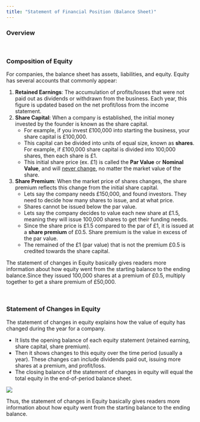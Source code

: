 ```yaml
---
title: "Statement of Financial Position (Balance Sheet)"
---
```


### Overview

<br />

### Composition of Equity

For companies, the balance sheet has assets, liabilities, and equity. Equity has several accounts that commonly appear:

1.  **Retained Earnings**: The accumulation of profits/losses that were not paid out as dividends or withdrawn from the business. Each year, this figure is updated based on the net profit/loss from the income statement.
2.  **Share Capital**: When a company is established, the initial money invested by the founder is known as the share capital.
    -   For example, if you invest £100,000 into starting the business, your share capital is £100,000.
    -   This capital can be divided into units of equal size, known as **shares**. For example, if £100,000 share capital is divided into 100,000 shares, then each share is £1.
    -   This initial share price (ex. £1) is called the **Par Value** or **Nominal Value**, and will [never change]{.underline}, no matter the market value of the share.
3.  **Share Premium**: When the market price of shares changes, the share premium reflects this change from the initial share capital.
    -   Lets say the company needs £150,000, and found investors. They need to decide how many shares to issue, and at what price.
    -   Shares cannot be issued below the par value.
    -   Lets say the company decides to value each new share at £1.5, meaning they will issue 100,000 shares to get their funding needs.
    -   Since the share price is £1.5 compared to the par of £1, it is issued at a **share premium** of £0.5. Share premium is the value in excess of the par value.
    -   The remained of the £1 (par value) that is not the premium £0.5 is credited towards the share capital.

The statement of changes in Equity basically gives readers more information about how equity went from the starting balance to the ending balance.Since they issued 100,000 shares at a premium of £0.5, multiply together to get a share premium of £50,000.

<br />

### Statement of Changes in Equity

The statement of changes in equity explains how the value of equity has changed during the year for a company.

-   It lists the opening balance of each equity statement (retained earning, share capital, share premium).
-   Then it shows changes to this equity over the time period (usually a year). These changes can include dividends paid out, issuing more shares at a premium, and profit/loss.
-   The closing balance of the statement of changes in equity will equal the total equity in the end-of-period balance sheet.

![](images/paste-4.png)

Thus, the statement of changes in Equity basically gives readers more information about how equity went from the starting balance to the ending balance.